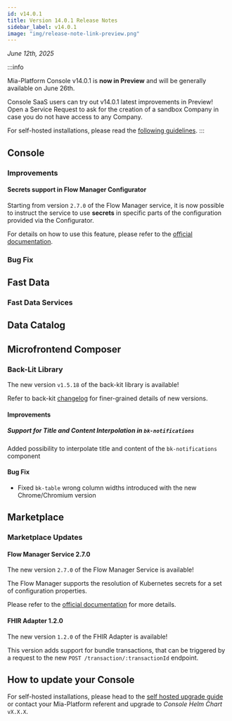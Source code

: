 ---
id: v14.0.1
title: Version 14.0.1 Release Notes
sidebar_label: v14.0.1
image: "img/release-note-link-preview.png"
---

_June 12th, 2025_

:::info

Mia-Platform Console v14.0.1 is **now in Preview** and will be generally available on June 26th.

Console SaaS users can try out v14.0.1 latest improvements in Preview! Open a Service Request to ask for the creation of a sandbox Company in case you do not have access to any Company.

For self-hosted installations, please read the [following guidelines](#how-to-update-your-console).
:::

## 

## Console

### Improvements

#### Secrets support in Flow Manager Configurator

Starting from version `2.7.0` of the Flow Manager service, it is now possible to instruct the service to use **secrets** in specific parts of the configuration provided via the Configurator.

For details on how to use this feature, please refer to the [official documentation](/development_suite/api-console/api-design/flow-manager-configurator/overview.md#secrets).

### Bug Fix

## Fast Data

### Fast Data Services

## Data Catalog

## Microfrontend Composer

### Back-Lit Library

The new version `v1.5.18` of the back-kit library is available!

Refer to back-kit [changelog](/microfrontend-composer/back-kit/changelog.md) for finer-grained details of new versions.

#### Improvements

##### Support for Title and Content Interpolation in `bk-notifications`

Added possibility to interpolate title and content of the `bk-notifications` component

#### Bug Fix

- Fixed `bk-table` wrong column widths introduced with the new Chrome/Chromium version

## Marketplace

### Marketplace Updates

#### Flow Manager Service 2.7.0

The new version `2.7.0` of the Flow Manager Service is available!

The Flow Manager supports the resolution of Kubernetes secrets for a set of configuration properties.

Please refer to the [official documentation](/runtime_suite/flow-manager-service/30_configuration.md#secrets-resolution) for more details.


#### FHIR Adapter 1.2.0

The new version `1.2.0` of the FHIR Adapter is available!

This version adds support for bundle transactions, that can be triggered by a request to the new `POST /transaction/:transactionId` endpoint.

## How to update your Console

For self-hosted installations, please head to the [self hosted upgrade guide](/infrastructure/self-hosted/installation-chart/100_how-to-upgrade.md) or contact your Mia-Platform referent and upgrade to _Console Helm Chart_ `vX.X.X`.